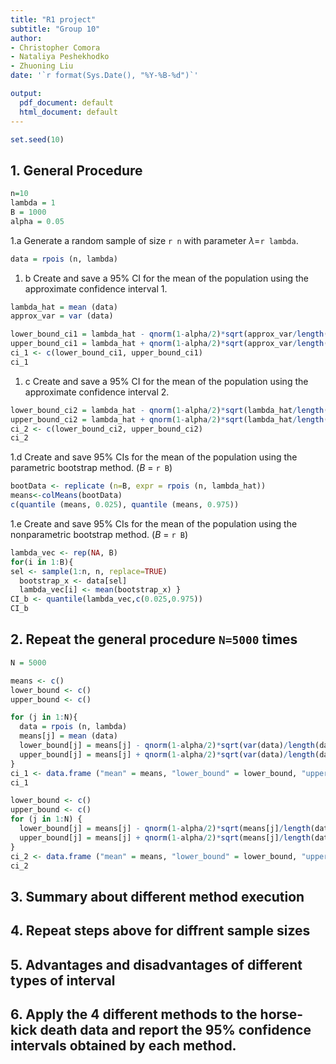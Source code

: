 ```yaml
---
title: "R1 project"
subtitle: "Group 10"
author: 
- Christopher Comora
- Nataliya Peshekhodko 
- Zhuoning Liu
date: '`r format(Sys.Date(), "%Y-%B-%d")`'

output:
  pdf_document: default
  html_document: default
---
```


```r
set.seed(10)
```

## 1. General Procedure
```r
n=10
lambda = 1
B = 1000
alpha = 0.05
```
1.a Generate a random sample of size `r n` with parameter $\lambda$=`r lambda`. 
```r
data = rpois (n, lambda)
```
1. b Create and save a 95% CI for the mean of the population using the approximate
confidence interval 1.
```r
lambda_hat = mean (data)
approx_var = var (data)

lower_bound_ci1 = lambda_hat - qnorm(1-alpha/2)*sqrt(approx_var/length(data))
upper_bound_ci1 = lambda_hat + qnorm(1-alpha/2)*sqrt(approx_var/length(data))
ci_1 <- c(lower_bound_ci1, upper_bound_ci1)
ci_1
```

1. c Create and save a 95% CI for the mean of the population using the approximate
confidence interval 2.
```r
lower_bound_ci2 = lambda_hat - qnorm(1-alpha/2)*sqrt(lambda_hat/length(data))
upper_bound_ci2 = lambda_hat + qnorm(1-alpha/2)*sqrt(lambda_hat/length(data))
ci_2 <- c(lower_bound_ci2, upper_bound_ci2)
ci_2
```

1.d Create and save 95% CIs for the mean of the population using the parametric
bootstrap method. ($B$ = `r B`)
```r
bootData <- replicate (n=B, expr = rpois (n, lambda_hat))
means<-colMeans(bootData)
c(quantile (means, 0.025), quantile (means, 0.975))
```

1.e Create and save 95% CIs for the mean of the population using the nonparametric
bootstrap method. ($B$ = `r B`)
```r
lambda_vec <- rep(NA, B)
for(i in 1:B){
sel <- sample(1:n, n, replace=TRUE)
  bootstrap_x <- data[sel]
  lambda_vec[i] <- mean(bootstrap_x) }
CI_b <- quantile(lambda_vec,c(0.025,0.975))
CI_b
```

## 2. Repeat the general procedure `N=5000` times
```r
N = 5000

means <- c()
lower_bound <- c()
upper_bound <- c()

for (j in 1:N){
  data = rpois (n, lambda)
  means[j] = mean (data) 
  lower_bound[j] = means[j] - qnorm(1-alpha/2)*sqrt(var(data)/length(data))
  upper_bound[j] = means[j] + qnorm(1-alpha/2)*sqrt(var(data)/length(data))  
}
ci_1 <- data.frame ("mean" = means, "lower_bound" = lower_bound, "upper_bound" = upper_bound)
ci_1

lower_bound <- c()
upper_bound <- c()
for (j in 1:N) {
  lower_bound[j] = means[j] - qnorm(1-alpha/2)*sqrt(means[j]/length(data))
  upper_bound[j] = means[j] + qnorm(1-alpha/2)*sqrt(means[j]/length(data))
}
ci_2 <- data.frame ("mean" = means, "lower_bound" = lower_bound, "upper_bound" = upper_bound)
ci_2
```

## 3. Summary about different method execution

## 4. Repeat steps above for diffrent sample sizes 

## 5. Advantages and disadvantages of different types of interval 

## 6. Apply the 4 different methods to the horse-kick death data and report the 95% confidence intervals obtained by each method.


